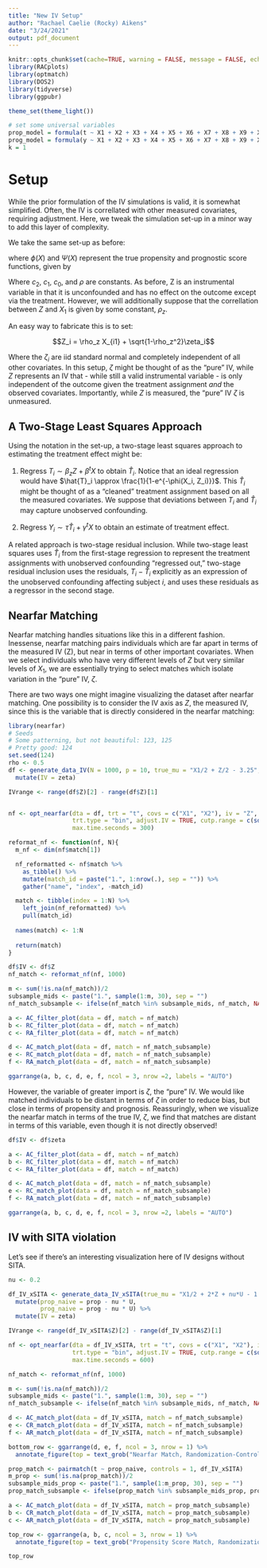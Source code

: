 ```yaml
---
title: "New IV Setup"
author: "Rachael Caelie (Rocky) Aikens"
date: "3/24/2021"
output: pdf_document
---
```


```r
knitr::opts_chunk$set(cache=TRUE, warning = FALSE, message = FALSE, echo = FALSE, fig.align = "center")
library(RACplots)
library(optmatch)
library(DOS2)
library(tidyverse)
library(ggpubr)

theme_set(theme_light())

# set some universal variables
prop_model = formula(t ~ X1 + X2 + X3 + X4 + X5 + X6 + X7 + X8 + X9 + X10)
prog_model = formula(y ~ X1 + X2 + X3 + X4 + X5 + X6 + X7 + X8 + X9 + X10)
k = 1
```

# Setup

While the prior formulation of the IV simulations is valid, it is somewhat simplified.  Often, the IV is correllated with other measured covariates, requiring adjustment.  Here, we tweak the simulation set-up in a minor way to add this layer of complexity.

We take the same set-up as before:

\begin{align*}
X_i &\sim Normal(0, I_{10}) \\
T_i &\sim Bernoulli\left(\frac{1}{1 + exp(\phi(X_i))}\right) \\
Y_i(0) &= \Psi(X_i) + \epsilon_i \\
\epsilon_i &\sim N(0, 1) 
\end{align*}

where $\phi(X)$ and $\Psi(X)$ represent the true propensity and prognostic score functions, given by

\begin{align*}
    \phi(X_i, Z_i) &= c_1 X_{i1} + c_2 Z_{i} - c_0,\\
    \Psi(X_i) &=\rho X_{i1} + \sqrt{(1-\rho^2)}X_{i2}.
\end{align*}

Where $c_2$, $c_1$, $c_0$, and $\rho$ are constants.  As before, Z is an instrumental variable in that it is unconfounded and has no effect on the outcome except via the treatment.  However, we will additionally suppose that the correllation between $Z$ and $X_1$ is given by some constant, $\rho_z$.

An easy way to fabricate this is to set:

$$Z_i = \rho_z X_{i1} + \sqrt{1-\rho_z^2}\zeta_i$$

Where the $\zeta_i$ are iid standard normal and completely independent of all other covariates.  In this setup, $\zeta$ might be thought of as the "pure" IV, while $Z$ represents an IV that - while still a valid instrumental variable - is only independent of the outcome given the treatment assignment *and* the observed covariates.  Importantly, while $Z$ is measured, the "pure" IV $\zeta$ is unmeasured.

## A Two-Stage Least Squares Approach

Using the notation in the set-up, a two-stage least squares approach to estimating the treatment effect might be:

1. Regress $T_i \sim \beta_z Z + \beta^t X$ to obtain $\hat{T}_i$.  Notice that an ideal regression would have $\hat{T}_i \approx \frac{1}{1-e^{-\phi(X_i, Z_i)}}$.  This $\hat{T}_i$ might be thought of as a "cleaned" treatment assignment based on all the measured covariates.  We suppose that deviations between $T_i$ and $\hat{T}_i$ may capture unobserved confounding.

2. Regress $Y_i \sim \tau \hat{T}_i + \gamma^t X$ to obtain an estimate of treatment effect.

A related approach is two-stage residual inclusion.  While two-stage least squares uses $\hat{T}_i$ from the first-stage regression to represent the treatment assignments with unobserved confounding "regressed out," two-stage residual inclusion uses the residuals, $T_i - \hat{T}_i$ explicitly as an expression of the unobserved confounding affecting subject $i$, and uses these residuals as a regressor in the second stage.

## Nearfar Matching

Nearfar matching handles situations like this in a different fashion. Inessense, nearfar matching pairs individuals which are far apart in terms of the measured IV (Z), but near in terms of other important covariates.  When we select individuals who have very different levels of $Z$ but very similar levels of $X_1$, we are essentially trying to select matches which isolate variation in the "pure" IV, $\zeta$.

There are two ways one might imagine visualizing the dataset after nearfar matching.  One possibility is to consider the IV axis as $Z$, the measured IV, since this is the variable that is directly considered in the nearfar matching:

```r
library(nearfar)
# Seeds
# Some patterning, but not beautiful: 123, 125
# Pretty good: 124
set.seed(124)
rho <- 0.5
df <- generate_data_IV(N = 1000, p = 10, true_mu = "X1/2 + Z/2 - 3.25", rho = rho, rho_z = 0.2) %>%
  mutate(IV = zeta)

IVrange <- range(df$Z)[2] - range(df$Z)[1]


nf <- opt_nearfar(dta = df, trt = "t", covs = c("X1", "X2"), iv = "Z",
                  trt.type = "bin", adjust.IV = TRUE, cutp.range = c(sd(df$Z)*1.5, IVrange),
                  max.time.seconds = 300)
```

```r
reformat_nf <- function(nf, N){
  m_nf <- dim(nf$match[1])

  nf_reformatted <- nf$match %>%
    as_tibble() %>%
    mutate(match_id = paste("1.", 1:nrow(.), sep = "")) %>%
    gather("name", "index", -match_id) 

  match <- tibble(index = 1:N) %>%
    left_join(nf_reformatted) %>%
    pull(match_id)
  
  names(match) <- 1:N
  
  return(match)
}
```

```r
df$IV <- df$Z
nf_match <- reformat_nf(nf, 1000)

m <- sum(!is.na(nf_match))/2
subsample_mids <- paste("1.", sample(1:m, 30), sep = "")
nf_match_subsample <- ifelse(nf_match %in% subsample_mids, nf_match, NA)

a <- AC_filter_plot(data = df, match = nf_match)
b <- RC_filter_plot(data = df, match = nf_match)
c <- RA_filter_plot(data = df, match = nf_match)

d <- AC_match_plot(data = df, match = nf_match_subsample)
e <- RC_match_plot(data = df, match = nf_match_subsample)
f <- RA_match_plot(data = df, match = nf_match_subsample)

ggarrange(a, b, c, d, e, f, ncol = 3, nrow =2, labels = "AUTO")
```

However, the variable of greater import is $\zeta$, the "pure" IV.  We would like matched individuals to be distant in terms of $\zeta$ in order to reduce bias, but close in terms of propensity and prognosis.  Reassuringly, when we visualize the nearfar match in terms of the true IV, $\zeta$, we find that matches are distant in terms of this variable, even though it is not directly observed!

```r
df$IV <- df$zeta

a <- AC_filter_plot(data = df, match = nf_match)
b <- RC_filter_plot(data = df, match = nf_match)
c <- RA_filter_plot(data = df, match = nf_match)

d <- AC_match_plot(data = df, match = nf_match_subsample)
e <- RC_match_plot(data = df, match = nf_match_subsample)
f <- RA_match_plot(data = df, match = nf_match_subsample)

ggarrange(a, b, c, d, e, f, ncol = 3, nrow =2, labels = "AUTO")
```

## IV with SITA violation

Let's see if there's an interesting visualization here of IV designs without SITA.

```r
nu <- 0.2

df_IV_xSITA <- generate_data_IV_xSITA(true_mu = "X1/2 + 2*Z + nu*U - 1.75") %>%
  mutate(prop_naive = prop - nu * U,
         prog_naive = prog - nu * U) %>%
  mutate(IV = zeta)
```

```r
IVrange <- range(df_IV_xSITA$Z)[2] - range(df_IV_xSITA$Z)[1]

nf <- opt_nearfar(dta = df_IV_xSITA, trt = "t", covs = c("X1", "X2"), iv = "Z",
                  trt.type = "bin", adjust.IV = TRUE, cutp.range = c(sd(df_IV_xSITA$Z)*1.5, IVrange),
                  max.time.seconds = 600)

nf_match <- reformat_nf(nf, 1000)

m <- sum(!is.na(nf_match))/2
subsample_mids <- paste("1.", sample(1:m, 30), sep = "")
nf_match_subsample <- ifelse(nf_match %in% subsample_mids, nf_match, NA)
```


```r
d <- AC_match_plot(data = df_IV_xSITA, match = nf_match_subsample)
e <- CR_match_plot(data = df_IV_xSITA, match = nf_match_subsample)
f <- AR_match_plot(data = df_IV_xSITA, match = nf_match_subsample)

bottom_row <- ggarrange(d, e, f, ncol = 3, nrow = 1) %>% 
  annotate_figure(top = text_grob("Nearfar Match, Randomization-Control-Assignment-plots", size = 14))
```


```r
prop_match <- pairmatch(t ~ prop_naive, controls = 1, df_IV_xSITA)
m_prop <- sum(!is.na(prop_match))/2
subsample_mids_prop <- paste("1.", sample(1:m_prop, 30), sep = "")
prop_match_subsample <- ifelse(prop_match %in% subsample_mids_prop, prop_match, NA)

a <- AC_match_plot(data = df_IV_xSITA, match = prop_match_subsample)
b <- CR_match_plot(data = df_IV_xSITA, match = prop_match_subsample)
c <- AR_match_plot(data = df_IV_xSITA, match = prop_match_subsample)

top_row <- ggarrange(a, b, c, ncol = 3, nrow = 1) %>% 
  annotate_figure(top = text_grob("Propensity Score Match, Randomization-Control-Assignment-plots", size = 14))

top_row
```

